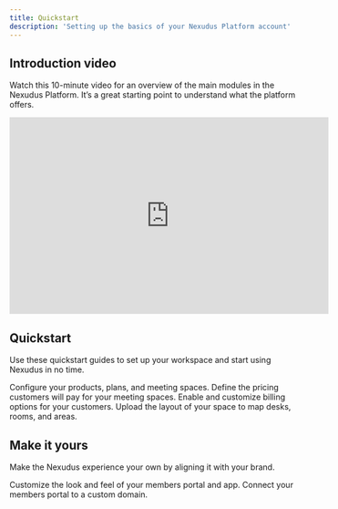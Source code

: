 ```yaml
---
title: Quickstart
description: 'Setting up the basics of your Nexudus Platform account'
---
```


## Introduction video

Watch this 10-minute video for an overview of the main modules in the Nexudus Platform.
It’s a great starting point to understand what the platform offers.

<iframe
  width="560"
  height="345"
  src="https://www.youtube.com/embed/jvwPFqZZdM0"
  title="Dashboard Modules Introduction"
  frameborder="0"
  allow="accelerometer; autoplay; clipboard-write; encrypted-media; gyroscope; picture-in-picture"
  allowfullscreen
></iframe>

## Quickstart

Use these quickstart guides to set up your workspace and start using Nexudus in no time.

<CardGroup cols={2}>
  <Card title="Set up inventory" icon="box" href="/quickstart/inventory">
    Configure your products, plans, and meeting spaces.
  </Card>
  <Card title="Configure pricing" icon="dollar-sign" href="#">
    Define the pricing customers will pay for your meeting spaces.
  </Card>
  <Card
    title="Set up billing and payments"
    icon="circle-dollar-to-slot"
    href="#"
  >
    Enable and customize billing options for your customers.
  </Card>
  <Card title="Add your floor plan" icon="city" href="#">
    Upload the layout of your space to map desks, rooms, and areas.
  </Card>
</CardGroup>

## Make it yours

Make the Nexudus experience your own by aligning it with your brand.

<CardGroup cols={2}>
  <Card title="Set up your brand" icon="palette" href="#">
    Customize the look and feel of your members portal and app.
  </Card>
  <Card title="Use your own domain" icon="globe" href="#">
    Connect your members portal to a custom domain.
  </Card>
</CardGroup>
